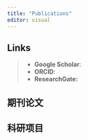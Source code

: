 ```yaml
---
title: "Publications"
editor: visual
---
```


::: callout-note
## Links

> -   **Google Scholar**:
> -   **ORCID**:
> -   **ResearchGate:**
:::

## 期刊论文

## 科研项目